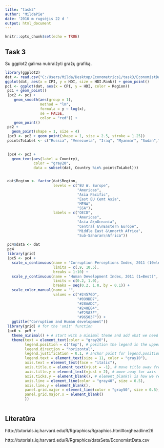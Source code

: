 ```yaml
---
title: "task3"
author: "MildaPie"
date: '2016 m rugsėjis 22 d '
output: html_document
---
```


```r
knitr::opts_chunk$set(echo = TRUE)
```

## Task 3 
Su ggplot2 galima nubraižyti gražų grafiką.


```r
library(ggplot2)
dat <- read.csv("C:/Users/Milda/Desktop/Econometrics1/task3/EconomistData.csv")
ggplot(dat, aes(x = CPI, y = HDI, size = HDI.Rank)) + geom_point()
pc1 <- ggplot(dat, aes(x = CPI, y = HDI, color = Region))
 pc1 + geom_point()
 (pc2 <- pc1 +
    geom_smooth(aes(group = 1),
                method = "lm",
                formula = y ~ log(x),
                se = FALSE,
                color = "red")) +
    geom_point()
 pc2 +
   geom_point(shape = 1, size = 4)
 (pc3 <- pc2 + geom_point(shape = 1, size = 2.5, stroke = 1.25))
 pointsToLabel <- c("Russia", "Venezuela", "Iraq", "Myanmar", "Sudan","Afghanistan", "Congo", "Greece","Argentina", "Brazil","India", "Italy", "China", "South Africa", "Spane","Botswana", "Cape Verde", "Bhutan", "Rwanda", "France", "United States", "Germany", "Britain", "Barbados", "Norway", "Japan", "New Zealand", "Singapore")
 
 
 (pc4 <- pc3 +
   geom_text(aes(label = Country),
             color = "gray20",
             data = subset(dat, Country %in% pointsToLabel)))


 dat$Region <- factor(dat$Region,
                      levels = c("EU W. Europe",
                                 "Americas",
                                 "Asia Pacific",
                                 "East EU Cemt Asia",
                                 "MENA",
                                 "SSA"),
                      labels = c("OECD",
                                 "Americas",
                                 "Asia &\nOceania",
                                 "Central &\nEastern Europe",
                                 "Middle East &\nnorth Africa",
                                 "Sub-Saharan\nAfrica"))
 
 pc4$data <- dat
 pc4
 library(grid)
 (pc5 <- pc4 +
   scale_x_continuous(name = "Corruption Perceptions Index, 2011 (10=least corrupt)",
                      limits = c(.9, 10.5),
                      breaks = 1:10) +
   scale_y_continuous(name = "Human Development Index, 2011 (1=Best)",
                      limits = c(0.2, 1.0),
                      breaks = seq(0.2, 1.0, by = 0.1)) +
   scale_color_manual(name = "",
                      values = c("#24576D",
                                 "#099DD7",
                                 "#28AADC",
                                 "#248E84",
                                 "#F2583F",
                                 "#96503F")) +
   ggtitle("Corruption and Human development"))
 library(grid) # for the 'unit' function
 (pc6 <- pc5 +
   theme_minimal() + # start with a minimal theme and add what we need
   theme(text = element_text(color = "gray20"),
         legend.position = c("top"), # position the legend in the upper left 
         legend.direction = "horizontal",
         legend.justification = 0.1, # anchor point for legend.position.
         legend.text = element_text(size = 11, color = "gray10"),
         axis.text = element_text(face = "italic"),
         axis.title.x = element_text(vjust = -1), # move title away from axis
         axis.title.y = element_text(vjust = 2), # move away for axis
         axis.ticks.y = element_blank(), # element_blank() is how we remove elements
         axis.line = element_line(color = "gray40", size = 0.5),
         axis.line.y = element_blank(),
         panel.grid.major = element_line(color = "gray50", size = 0.5),
         panel.grid.major.x = element_blank()
         ))
 


```

## Literatūra

http://tutorials.iq.harvard.edu/R/Rgraphics/Rgraphics.html#orgheadline26

http://tutorials.iq.harvard.edu/R/Rgraphics/dataSets/EconomistData.csv





```r

```


